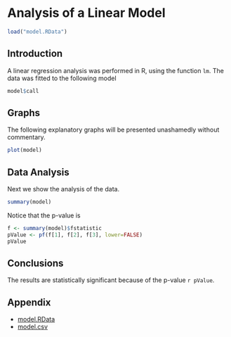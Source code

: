 Analysis of a Linear Model
==========================

```r
load("model.RData")
```

Introduction
------------

A linear regression analysis was performed in R, using the function `lm`. The data was fitted to the following model

```r
model$call
```

Graphs
------

The following explanatory graphs will be presented unashamedly without commentary.

```r
plot(model)
```

Data Analysis
-------------

Next we show the analysis of the data.

```r
summary(model)
```

Notice that the p-value is 

```r
f <- summary(model)$fstatistic
pValue <- pf(f[1], f[2], f[3], lower=FALSE)
pValue
```

Conclusions
-----------

The results are statistically significant because of the p-value `r pValue`.

Appendix
--------

+	[model.RData](model.RData)
+	[model.csv](model.csv)
